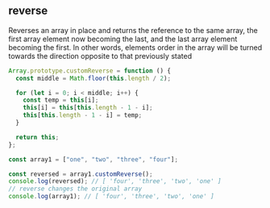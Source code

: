 
## reverse

Reverses an array in place and returns the reference to the same array,
the first array element now becoming the last, and the last array element
becoming the first. In other words, elements order in the array will be
turned towards the direction opposite to that previously stated

```js
Array.prototype.customReverse = function () {
  const middle = Math.floor(this.length / 2);

  for (let i = 0; i < middle; i++) {
    const temp = this[i];
    this[i] = this[this.length - 1 - i];
    this[this.length - 1 - i] = temp;
  }

  return this;
};

const array1 = ["one", "two", "three", "four"];

const reversed = array1.customReverse();
console.log(reversed); // [ 'four', 'three', 'two', 'one' ]
// reverse changes the original array
console.log(array1); // [ 'four', 'three', 'two', 'one' ]
```
